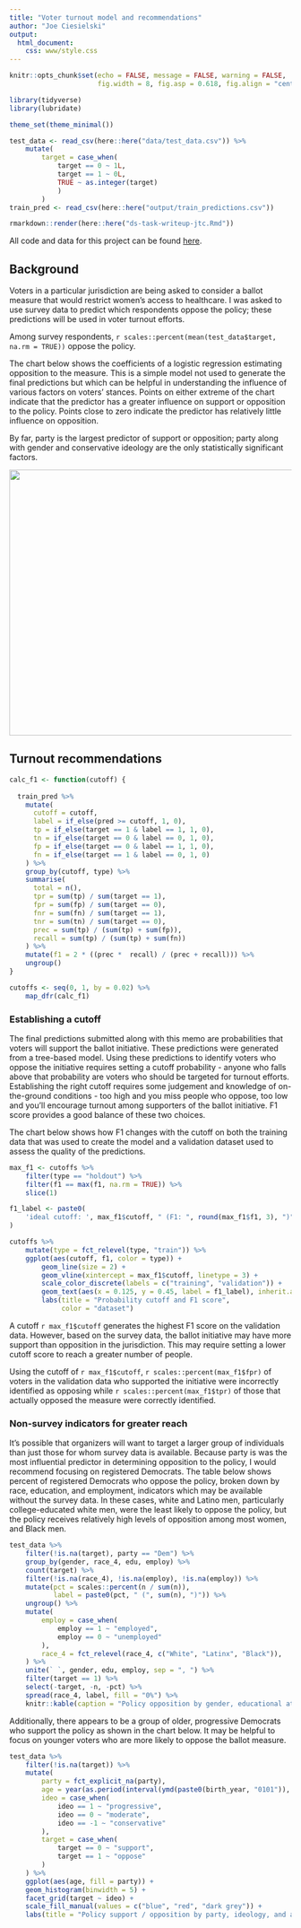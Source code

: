 ---
title: "Voter turnout model and recommendations"
author: "Joe Ciesielski"
output: 
  html_document:
    css: www/style.css   
---


```{r setup, include=FALSE}

knitr::opts_chunk$set(echo = FALSE, message = FALSE, warning = FALSE,
                      fig.width = 8, fig.asp = 0.618, fig.align = "center")

library(tidyverse)
library(lubridate)

theme_set(theme_minimal())

test_data <- read_csv(here::here("data/test_data.csv")) %>%
    mutate(
        target = case_when(
            target == 0 ~ 1L,
            target == 1 ~ 0L,
            TRUE ~ as.integer(target)
            )
        )
train_pred <- read_csv(here::here("output/train_predictions.csv"))

```
```{r, include=FALSE,eval=FALSE}

rmarkdown::render(here::here("ds-task-writeup-jtc.Rmd"))

```

All code and data for this project can be found [here](https://github.com/jtcies/tmc-task).

## Background

Voters in a particular jurisdiction are being asked to consider a ballot measure that would restrict women's access to healthcare. I was asked to use survey data to predict which respondents oppose the policy; these predictions will be used in voter turnout efforts.

Among survey respondents, `r scales::percent(mean(test_data$target, na.rm = TRUE))` oppose the policy.

The chart below shows the coefficients of a logistic regression estimating opposition to the measure. This is a simple model not used to generate the final predictions but which can be helpful in understanding the influence of various factors on voters' stances. Points on either extreme of the chart indicate that the predictor has a greater influence on support or opposition to the policy. Points close to zero indicate the predictor has relatively little influence on opposition.

By far, party is the largest predictor of support or opposition; party along with gender and conservative ideology are the only statistically significant factors.

<img src = "output/coef_plot.png" width=768 height=474 align="middle">

## Turnout recommendations

```{r}
calc_f1 <- function(cutoff) {
  
  train_pred %>% 
    mutate(
      cutoff = cutoff,
      label = if_else(pred >= cutoff, 1, 0),
      tp = if_else(target == 1 & label == 1, 1, 0),
      tn = if_else(target == 0 & label == 0, 1, 0),
      fp = if_else(target == 0 & label == 1, 1, 0),
      fn = if_else(target == 1 & label == 0, 1, 0)
    ) %>% 
    group_by(cutoff, type) %>% 
    summarise(
      total = n(),
      tpr = sum(tp) / sum(target == 1),
      fpr = sum(fp) / sum(target == 0),
      fnr = sum(fn) / sum(target == 1),
      tnr = sum(tn) / sum(target == 0),
      prec = sum(tp) / (sum(tp) + sum(fp)),
      recall = sum(tp) / (sum(tp) + sum(fn))
    ) %>% 
    mutate(f1 = 2 * ((prec *  recall) / (prec + recall))) %>% 
    ungroup()
}

cutoffs <- seq(0, 1, by = 0.02) %>% 
    map_dfr(calc_f1) 

```

### Establishing a cutoff

The final predictions submitted along with this memo are probabilities that voters will support the ballot initiative. These predictions were generated from a tree-based model. Using these predictions to identify voters who oppose the initiative requires setting a cutoff probability - anyone who falls above that probability are voters who should be targeted for turnout efforts. Establishing the right cutoff requires some judgement and knowledge of on-the-ground conditions - too high and you miss people who oppose, too low and you'll encourage turnout among supporters of the ballot initiative. F1 score provides a good balance of these two choices.

The chart below shows how F1 changes with the cutoff on both the training data that was used to create the model and a validation dataset used to assess the quality of the predictions.

```{r}

max_f1 <- cutoffs %>%
    filter(type == "holdout") %>%
    filter(f1 == max(f1, na.rm = TRUE)) %>%
    slice(1)

f1_label <- paste0(
    'ideal cutoff: ', max_f1$cutoff, " (F1: ", round(max_f1$f1, 3), ")"
)

cutoffs %>% 
    mutate(type = fct_relevel(type, "train")) %>%
    ggplot(aes(cutoff, f1, color = type)) +
        geom_line(size = 2) +
        geom_vline(xintercept = max_f1$cutoff, linetype = 3) +
        scale_color_discrete(labels = c("training", "validation")) +
        geom_text(aes(x = 0.125, y = 0.45, label = f1_label), inherit.aes = FALSE) + 
        labs(title = "Probability cutoff and F1 score",
             color = "dataset")
```

A cutoff `r max_f1$cutoff` generates the highest F1 score on the validation data. However, based on the survey data, the ballot initiative may have more support than opposition in the jurisdiction. This may require setting a lower cutoff score to reach a greater number of people.

Using the cutoff of `r max_f1$cutoff`, `r scales::percent(max_f1$fpr)` of voters in the validation data who supported the initiative were incorrectly identified as opposing while `r scales::percent(max_f1$tpr)` of those that actually opposed the measure were correctly identified. 

### Non-survey indicators for greater reach

It's possible that organizers will want to target a larger group of individuals than just those for whom survey data is available. Because party is was the most influential predictor in determining opposition to the policy, I would recommend focusing on registered Democrats. The table below shows percent of registered Democrats who oppose the policy, broken down by race, education, and employment, indicators which may be available without the survey data. In these cases, white and Latino men, particularly college-educated white men, were the least likely to oppose the policy, but the policy receives relatively high levels of opposition among most women, and Black men.

```{r}

test_data %>%
    filter(!is.na(target), party == "Dem") %>%
    group_by(gender, race_4, edu, employ) %>%
    count(target) %>%
    filter(!is.na(race_4), !is.na(employ), !is.na(employ)) %>%
    mutate(pct = scales::percent(n / sum(n)),
           label = paste0(pct, " (", sum(n), ")")) %>%
    ungroup() %>%
    mutate(
        employ = case_when(
            employ == 1 ~ "employed",
            employ == 0 ~ "unemployed"
        ),
        race_4 = fct_relevel(race_4, c("White", "Latinx", "Black")),
    ) %>%
    unite(` `, gender, edu, employ, sep = ", ") %>% 
    filter(target == 1) %>%
    select(-target, -n, -pct) %>% 
    spread(race_4, label, fill = "0%") %>%
    knitr::kable(caption = "Policy opposition by gender, educational attainment, employment, and race among Democrats")
```

Additionally, there appears to be a group of older, progressive Democrats who support the policy as shown in the chart below. It may be helpful to focus on younger voters who are more likely to oppose the ballot measure.

```{r}

test_data %>% 
    filter(!is.na(target)) %>% 
    mutate(
        party = fct_explicit_na(party),
        age = year(as.period(interval(ymd(paste0(birth_year, "0101")), today()))),
        ideo = case_when(
            ideo == 1 ~ "progressive",
            ideo == 0 ~ "moderate",
            ideo == -1 ~ "conservative"
        ),
        target = case_when(
            target == 0 ~ "support",
            target == 1 ~ "oppose"
        )
    ) %>% 
    ggplot(aes(age, fill = party)) +
    geom_histogram(binwidth = 5) +
    facet_grid(target ~ ideo) +
    scale_fill_manual(values = c("blue", "red", "dark grey")) +
    labs(title = "Policy support / opposition by party, ideology, and age")
```

